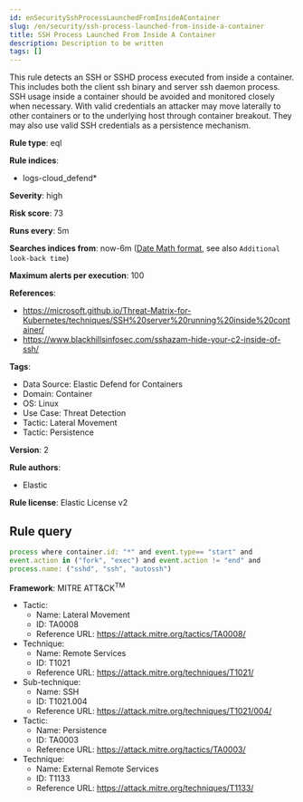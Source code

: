 ```yaml
---
id: enSecuritySshProcessLaunchedFromInsideAContainer
slug: /en/security/ssh-process-launched-from-inside-a-container
title: SSH Process Launched From Inside A Container
description: Description to be written
tags: []
---
```


<div id="ssh-process-launched-from-inside-a-container"></div>

This rule detects an SSH or SSHD process executed from inside a container. This includes both the client ssh binary and server ssh daemon process. SSH usage inside a container should be avoided and monitored closely when necessary. With valid credentials an attacker may move laterally to other containers or to the underlying host through container breakout. They may also use valid SSH credentials as a persistence mechanism.

**Rule type**: eql

**Rule indices**: 

* logs-cloud_defend*

**Severity**: high

**Risk score**: 73

**Runs every**: 5m

**Searches indices from**: now-6m ([Date Math format](((ref))/common-options.html#date-math), see also <DocLink id="enSecurityRulesUiCreate" section="set-the-rules-schedule">`Additional look-back time`</DocLink>)

**Maximum alerts per execution**: 100

**References**: 

* https://microsoft.github.io/Threat-Matrix-for-Kubernetes/techniques/SSH%20server%20running%20inside%20container/
* https://www.blackhillsinfosec.com/sshazam-hide-your-c2-inside-of-ssh/

**Tags**: 

* Data Source: Elastic Defend for Containers
* Domain: Container
* OS: Linux
* Use Case: Threat Detection
* Tactic: Lateral Movement
* Tactic: Persistence

**Version**: 2

**Rule authors**: 

* Elastic

**Rule license**: Elastic License v2

## Rule query

```js
process where container.id: "*" and event.type== "start" and
event.action in ("fork", "exec") and event.action != "end" and 
process.name: ("sshd", "ssh", "autossh")

```

**Framework**: MITRE ATT&CK<sup>TM</sup>

* Tactic:
    * Name: Lateral Movement
    * ID: TA0008
    * Reference URL: https://attack.mitre.org/tactics/TA0008/
* Technique:
    * Name: Remote Services
    * ID: T1021
    * Reference URL: https://attack.mitre.org/techniques/T1021/
* Sub-technique:
    * Name: SSH
    * ID: T1021.004
    * Reference URL: https://attack.mitre.org/techniques/T1021/004/
* Tactic:
    * Name: Persistence
    * ID: TA0003
    * Reference URL: https://attack.mitre.org/tactics/TA0003/
* Technique:
    * Name: External Remote Services
    * ID: T1133
    * Reference URL: https://attack.mitre.org/techniques/T1133/

